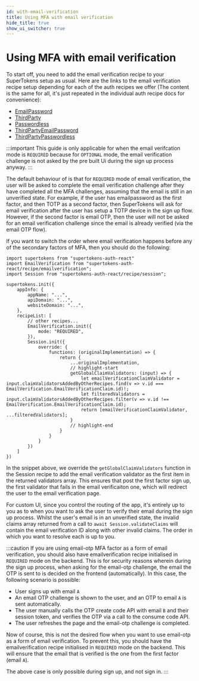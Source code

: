 ```yaml
---
id: with-email-verification
title: Using MFA with email verification
hide_title: true
show_ui_switcher: true
---
```



<MFAPaidBanner />

# Using MFA with email verification

To start off, you need to add the email verification recipe to your SuperTokens setup as usual. Here are the links to the email verification recipe setup depending for each of the auth recipes we offer (The content is the same for all, it's just repeated in the individual auth recipe docs for convenience):

- [EmailPassword](/docs/emailpassword/common-customizations/email-verification/about)
- [ThirdParty](/docs/thirdparty/common-customizations/email-verification/about)
- [Passwordless](/docs/passwordless/common-customizations/email-verification/about)
- [ThirdPartyEmailPassword](/docs/thirdpartyemailpassword/common-customizations/email-verification/about)
- [ThirdPartyPasswordless](/docs/thirdpartypasswordless/common-customizations/email-verification/about)

<PreBuiltOrCustomUISwitcher>

<PreBuiltUIContent>

:::important
This guide is only applicable for when the email verifcation mode is `REQUIRED` because for `OPTIONAL` mode, the email verification challenge is not asked by the pre built Ui during the sign up process anyway.
:::

The default behaviour of is that for `REQUIRED` mode of email verification, the user will be asked to complete the email verification challenge after they have completed all the MFA challenges, assuming that the email is still in an unverified state. For example, if the user has emailpassword as the first factor, and then TOTP as a second factor, then SuperTokens will ask for email verification after the user has setup a TOTP device in the sign up flow. However, if the second factor is email OTP, then the user will not be asked for an email verification challenge since the email is already verified (via the email OTP flow).

If you want to switch the order where email verification happens before any of the secondary factors of MFA, then you should do the following:

<FrontendPreBuiltUITabs>

<TabItem value="reactjs">

```tsx
import supertokens from "supertokens-auth-react"
import EmailVerification from "supertokens-auth-react/recipe/emailverification";
import Session from "supertokens-auth-react/recipe/session";

supertokens.init({
    appInfo: {
        appName: "...",
        apiDomain: "...",
        websiteDomain: "...",
    },
    recipeList: [
        // other recipes...
        EmailVerification.init({
            mode: "REQUIRED",
        }),
        Session.init({
            override: {
                functions: (originalImplementation) => {
                    return {
                        ...originalImplementation,
                        // highlight-start
                        getGlobalClaimValidators: (input) => {
                            let emailVerificationClaimValidator = input.claimValidatorsAddedByOtherRecipes.find(v => v.id === EmailVerification.EmailVerificationClaim.id)!;
                            let filteredValidators = input.claimValidatorsAddedByOtherRecipes.filter(v => v.id !== EmailVerification.EmailVerificationClaim.id);
                            return [emailVerificationClaimValidator, ...filteredValidators];
                        }
                        // highlight-end
                    }
                }
            }
        })
    ]
})
```

In the snippet above, we override the `getGlobalClaimValidators` function in the Session recipe to add the email verification validator as the first item in the returned validators array. This ensures that post the first factor sign up, the first validator that fails in the email verificaiton one, which will redirect the user to the email verification page.

</TabItem>

</FrontendPreBuiltUITabs>

</PreBuiltUIContent>

<CustomUIContent>

For custom UI, since you control the routing of the app, it's entirely up to you as to when you want to ask the user to verify their email during the sign up process. Whilst the user's email is in an unverified state, the invalid claims array returned from a call to `await Session.validateClaims` will contain the email verification ID along with other invalid claims. The order in which you want to resolve each is up to you.

</CustomUIContent>

</PreBuiltOrCustomUISwitcher>


:::caution
If you are using email-otp MFA factor as a form of email verification, you should also have emailverification recipe initialised in `REQUIRED` mode on the backend. This is for security reasons wherein during the sign up process, when asking for the email-otp challenge, the email the OTP is sent to is decided on the frontend (automatically). In this case, the following scenario is possible:
- User signs up with email `A`
- An email OTP challenge is shown to the user, and an OTP to email `A` is sent automatically.
- The user manually calls the OTP create code API with email `B` and their session token, and verifies the OTP via a call to the consume code API.
- The user refreshes the page and the email-otp challenge is completed.

Now of course, this is not the desired flow when you want to use email-otp as a form of email verification. To prevent this, you should have the emailverification recipe initialised in `REQUIRED` mode on the backend. This will ensure that the email that is verified is the one from the first factor (email `A`).

The above case is only possible during sign up, and not sign in.
:::